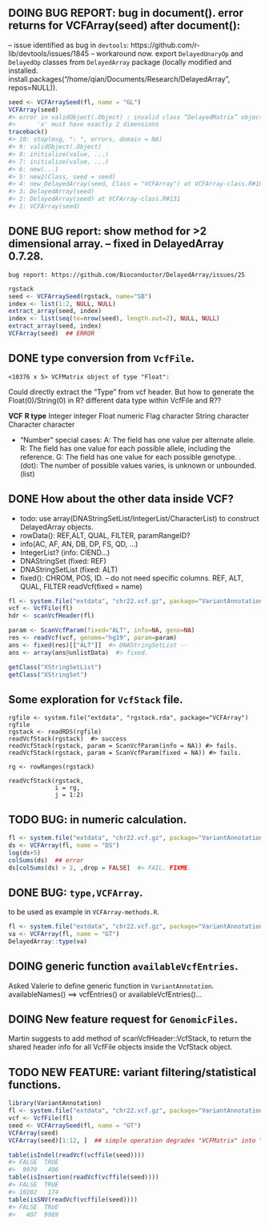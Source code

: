 ## **DOING** BUG REPORT: bug in document(). error returns for VCFArray(seed) after document(): 

-- issue identified as bug in `devtools`: https://github.com/r-lib/devtools/issues/1845
-- workaround now. export `DelayedUnaryOp` and `DelayedOp` classes from `DelayedArray` package (locally modified and installed. install.packages("/home/qian/Documents/Research/DelayedArray", repos=NULL)).

```r
seed <- VCFArraySeed(fl, name = "GL")
VCFArray(seed)
#> error in validObject(.Object) : invalid class “DelayedMatrix” object: 
#>      'x' must have exactly 2 dimensions
traceback()
#> 10: stop(msg, ": ", errors, domain = NA)
#> 9: validObject(.Object)
#> 8: initialize(value, ...)
#> 7: initialize(value, ...)
#> 6: new(...)
#> 5: new2(Class, seed = seed)
#> 4: new_DelayedArray(seed, Class = "VCFArray") at VCFArray-class.R#104
#> 3: DelayedArray(seed)
#> 2: DelayedArray(seed) at VCFArray-class.R#131
#> 1: VCFArray(seed)
```

## **DONE** BUG report: show method for >2 dimensional array.  -- fixed in DelayedArray 0.7.28. 
  
	bug report: https://github.com/Bioconductor/DelayedArray/issues/25   
```r
rgstack
seed <- VCFArraySeed(rgstack, name="SB")
index <- list(1:2, NULL, NULL)
extract_array(seed, index)
index <- list(seq(to=nrow(seed), length.out=2), NULL, NULL)
extract_array(seed, index)
VCFArray(seed)  ## ERROR
```

## **DONE** type conversion from `VcfFile`.   
```
<10376 x 5> VCFMatrix object of type "Float":
```
Could directly extract the "Type" from vcf header. But how to generate the Float(0)/String(0) in R?
different data type within VcfFile and R?? 

**VCF**    **R type**
Integer    integer
Float      numeric
Flag       character
String     character
Character  character

- "Number" special cases: 
A: The field has one value per alternate allele. 
R: The field has one value for each possible allele, including the reference.
G: The field has one value for each possible genotype. 
. (dot): The number of possible values varies, is unknown or unbounded. (list)

## **DONE** How about the other data inside VCF? 
- todo: use array(DNAStringSetList/IntegerList/CharacterList) to construct DelayedArray objects. 
- rowData(): REF,ALT, QUAL, FILTER, paramRangeID?
- info(AC, AF, AN, DB, DP, FS, QD, ...)   
- IntegerList? (info: CIEND...)
- DNAStringSet (fixed: REF)
- DNAStringSetList (fixed: ALT)
- fixed(): 
  CHROM, POS, ID. -- do not need specific columns. 
  REF, ALT, QUAL, FILTER  readVcf(fixed = name)

```r
fl <- system.file("extdata", "chr22.vcf.gz", package="VariantAnnotation")
vcf <- VcfFile(fl)
hdr <- scanVcfHeader(fl)

param <- ScanVcfParam(fixed="ALT", info=NA, geno=NA)
res <- readVcf(vcf, genome="hg19", param=param)
ans <- fixed(res)[["ALT"]]  #> DNAStringSetList -- 
ans <- array(ans@unlistData)  #> fixed. 

getClass("XStringSetList")
getClass("XStringSet")
```
## Some exploration for `VcfStack` file. 
```
rgfile <- system.file("extdata", "rgstack.rda", package="VCFArray")
rgfile
rgstack <- readRDS(rgfile)
readVcfStack(rgstack)  #> success
readVcfStack(rgstack, param = ScanVcfParam(info = NA)) #> fails.
readVcfStack(rgstack, param = ScanVcfParam(fixed = NA)) #> fails.

rg <- rowRanges(rgstack)

readVcfStack(rgstack,
             i = rg,
             j = 1:2)
```

## **TODO** BUG: in numeric calculation. 
```r
fl <- system.file("extdata", "chr22.vcf.gz", package="VariantAnnotation")
ds <- VCFArray(fl, name = "DS")
log(ds+5)
colSums(ds)  ## error
ds[colSums(ds) > 2, ,drop = FALSE]  #> FAIL. FIXME. 
```

## **DONE** BUG: `type,VCFArray`.  
to be used as example in `VCFArray-methods.R`. 
```r
fl <- system.file("extdata", "chr22.vcf.gz", package="VariantAnnotation")
va <- VCFArray(fl, name = "GT")
DelayedArray::type(va)
```

## **DOING** generic function `availableVcfEntries`. 

Asked Valerie to define generic function in `VariantAnnotation`. 
availableNames() ==> vcfEntries() or availableVcfEntries()...


## **DOING** New feature request for `GenomicFiles`. 

Martin suggests to add method of scanVcfHeader::VcfStack, to return
the shared header info for all VcfFile objects inside the VcfStack
object.




## **TODO** **NEW FEATURE**: variant filtering/statistical functions. 
```r
library(VariantAnnotation)
fl <- system.file("extdata", "chr22.vcf.gz", package="VariantAnnotation")
vcf <- VcfFile(fl)
seed <- VCFArraySeed(fl, name = "GT")
VCFArray(seed)
VCFArray(seed)[1:12, ]  ## simple operation degrades "VCFMatrix" into "DelayedMatrix". 

table(isIndel(readVcf(vcffile(seed))))
#> FALSE  TRUE 
#>  9970   406 
table(isInsertion(readVcf(vcffile(seed))))
#> FALSE  TRUE 
#> 10202   174 
table(isSNV(readVcf(vcffile(seed))))
#> FALSE  TRUE 
#>   407  9969 
```                         
